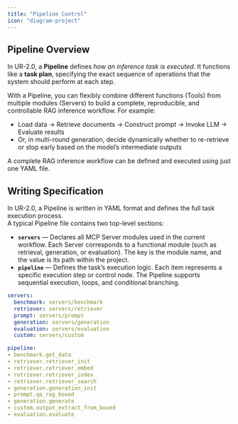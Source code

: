 ```yaml
---
title: "Pipeline Control"
icon: "diagram-project"
---
```


## Pipeline Overview

In UR-2.0, a **Pipeline** defines *how an inference task is executed*. It functions like a **task plan**, specifying the exact sequence of operations that the system should perform at each step.

With a Pipeline, you can flexibly combine different functions (Tools) from multiple modules (Servers) to build a complete, reproducible, and controllable RAG inference workflow. For example:

- Load data → Retrieve documents → Construct prompt → Invoke LLM → Evaluate results  
- Or, in multi-round generation, decide dynamically whether to re-retrieve or stop early based on the model’s intermediate outputs

<Note>A complete RAG inference workflow can be defined and executed using just one YAML file.</Note>

## Writing Specification

In UR-2.0, a Pipeline is written in YAML format and defines the full task execution process.  
A typical Pipeline file contains two top-level sections:

- **`servers`** — Declares all MCP Server modules used in the current workflow. Each Server corresponds to a functional module (such as retrieval, generation, or evaluation). The key is the module name, and the value is its path within the project.  
- **`pipeline`** — Defines the task’s execution logic. Each item represents a specific execution step or control node. The Pipeline supports sequential execution, loops, and conditional branching.

```yaml examples/rag_full.yaml icon="/images/yaml.svg"
servers:
  benchmark: servers/benchmark
  retriever: servers/retriever
  prompt: servers/prompt
  generation: servers/generation
  evaluation: servers/evaluation
  custom: servers/custom

pipeline:
- benchmark.get_data
- retriever.retriever_init
- retriever.retriever_embed
- retriever.retriever_index
- retriever.retriever_search
- generation.generation_init
- prompt.qa_rag_boxed
- generation.generate
- custom.output_extract_from_boxed
- evaluation.evaluate
```